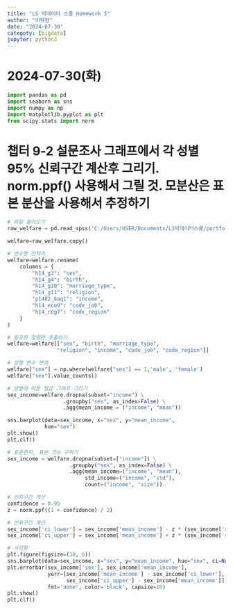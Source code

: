 ```yaml
---
title: "LS 빅데이터 스쿨 Homework 5"
author: "이태현"
date: "2024-07-30"
categoty: [bigdata]
jupyter: python3
---
```

# 2024-07-30(화)
```python
import pandas as pd
import seaborn as sns
import numpy as np
import matplotlib.pyplot as plt
from scipy.stats import norm
```

# 챕터 9-2 설문조사 그래프에서 각 성별 95% 신뢰구간 계산후 그리기. norm.ppf() 사용해서 그릴 것. 모분산은 표본 분산을 사용해서 추정하기

```python
# 파일 불러오기
raw_welfare = pd.read_spss('C:/Users/USER/Documents/LS빅데이터스쿨/portfolio/data/koweps/Koweps_hpwc14_2019_beta2.sav')

welfare=raw_welfare.copy()

# 변수명 전처리
welfare=welfare.rename(
    columns = {
        "h14_g3": "sex",
        "h14_g4": "birth",
        "h14_g10": "marriage_type",
        "h14_g11": "religion",
        "p1402_8aq1": "income",
        "h14_eco9": "code_job",
        "h14_reg7": "code_region"
    }
)

# 필요한 칼럼만 추출하기
welfare=welfare[["sex", "birth", "marriage_type",
                "religion", "income", "code_job", "code_region"]]

# 성별 변수 변경
welfare["sex"] = np.where(welfare["sex"] == 1,'male', 'female')
welfare["sex"].value_counts()
```

```python
# 성별에 따른 월급 그래프 그리기
sex_income=welfare.dropna(subset="income") \
                  .groupby("sex", as_index=False) \
                  .agg(mean_income = ("income", "mean"))

sns.barplot(data=sex_income, x="sex", y="mean_income",
            hue="sex")
plt.show()
plt.clf()
```
```python
# 표준편차, 표본 갯수 구하기
sex_income = welfare.dropna(subset=["income"]) \
                    .groupby("sex", as_index=False) \
                    .agg(mean_income=("income", "mean"), 
                         std_income=("income", "std"), 
                         count=("income", "size"))

# 신뢰구간 계산
confidence = 0.95
z = norm.ppf((1 + confidence) / 2)

# 신뢰구간 계산
sex_income['ci_lower'] = sex_income['mean_income'] - z * (sex_income['std_income'] / np.sqrt(sex_income['count']-1))
sex_income['ci_upper'] = sex_income['mean_income'] + z * (sex_income['std_income'] / np.sqrt(sex_income['count']-1))

# 시각화
plt.figure(figsize=(10, 6))
sns.barplot(data=sex_income, x="sex", y="mean_income", hue="sex", ci=None)
plt.errorbar(sex_income['sex'], sex_income['mean_income'], 
             yerr=[sex_income['mean_income'] - sex_income['ci_lower'], 
                   sex_income['ci_upper'] - sex_income['mean_income']], 
             fmt='none', color='black', capsize=10)
plt.show()
plt.clf()
```



